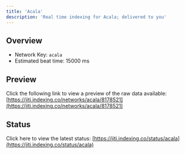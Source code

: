 ```yaml
---
title: 'Acala'
description: 'Real time indexing for Acala; delivered to you'
---
```


## Overview
- Network Key: `acala`
- Estimated beat time: 15000 ms

## Preview
Click the following link to view a preview of the raw data available: [https://jiti.indexing.co/networks/acala/8178521](https://jiti.indexing.co/networks/acala/8178521)

## Status
Click here to view the latest status: [https://jiti.indexing.co/status/acala](https://jiti.indexing.co/status/acala)
